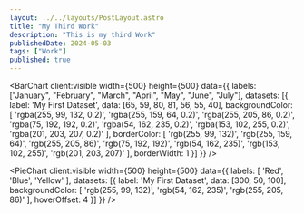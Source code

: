 ```yaml
---
layout: ../../layouts/PostLayout.astro
title: "My Third Work"
description: "This is my third Work"
publishedDate: 2024-05-03
tags: ["Work"]
published: true
---
```



<BarChart
  client:visible
  width={500}
  height={500}
  data={{
  labels: ["January", "February", "March", "April", "May", "June", "July"],
  datasets: [{
      label: 'My First Dataset',
      data: [65, 59, 80, 81, 56, 55, 40],
      backgroundColor: [
        'rgba(255, 99, 132, 0.2)',
        'rgba(255, 159, 64, 0.2)',
        'rgba(255, 205, 86, 0.2)',
        'rgba(75, 192, 192, 0.2)',
        'rgba(54, 162, 235, 0.2)',
        'rgba(153, 102, 255, 0.2)',
        'rgba(201, 203, 207, 0.2)'
      ],
      borderColor: [
        'rgb(255, 99, 132)',
        'rgb(255, 159, 64)',
        'rgb(255, 205, 86)',
        'rgb(75, 192, 192)',
        'rgb(54, 162, 235)',
        'rgb(153, 102, 255)',
        'rgb(201, 203, 207)'
      ],
      borderWidth: 1
    }]
  }}
/>

<PieChart
  client:visible
  width={500}
  height={500}
  data={{
    labels: [
      'Red',
      'Blue',
      'Yellow'
    ],
    datasets: [{
      label: 'My First Dataset',
      data: [300, 50, 100],
      backgroundColor: [
        'rgb(255, 99, 132)',
        'rgb(54, 162, 235)',
        'rgb(255, 205, 86)'
      ],
      hoverOffset: 4
    }]
  }}
/>